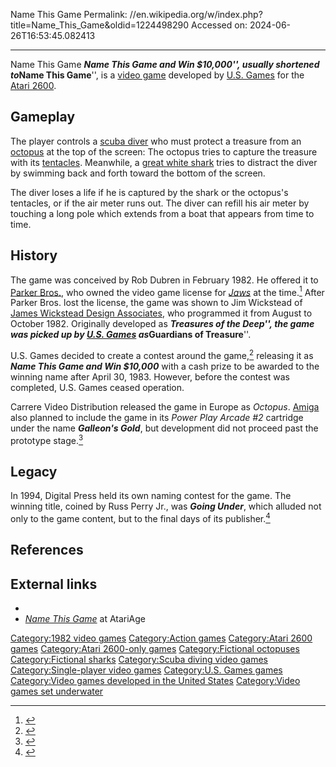 Name This Game
Permalink: //en.wikipedia.org/w/index.php?title=Name_This_Game&oldid=1224498290
Accessed on: 2024-06-26T16:53:45.082413



------
Name This Game
{{Short description|1982 video game}}
{{Refimprove|date=December 2018}}
{{Infobox video game
| title          = Name This Game
| image          = Name This Game cover.jpg
| caption        = 
| developer      = James Wickstead Design Associates
| publisher      = {{unbulleted list|[[U.S. Games]] {{small|(USA)}}|Carrere Video {{small|(Europe)}}}}
| released       = {{Video game release|NA|1982|EU|1983}}
| genre          = [[Action game|Action]]
| modes          = [[Single-player video game|Single player]]
| platforms      = [[Atari 2600]]
}}
'''''Name This Game and Win $10,000''''', usually shortened to '''''Name This Game''''', is a [[video game]] developed by [[U.S. Games]] for the [[Atari 2600]].

==Gameplay==
The player controls a [[scuba diver]] who must protect a treasure from an [[octopus]] at the top of the screen: The octopus tries to capture the treasure with its [[tentacle]]s. Meanwhile, a [[great white shark]] tries to distract the diver by swimming back and forth toward the bottom of the screen.

The diver loses a life if he is captured by the shark or the octopus's tentacles, or if the air meter runs out. The diver can refill his air meter by touching a long pole which extends from a boat that appears from time to time.

==History==
The game was conceived by Rob Dubren in February 1982. He offered it to [[Parker Bros.]], who owned the video game license for ''[[Jaws (film)|Jaws]]'' at the time.<ref>{{cite web|url=http://www.digitpress.com/video-game-guide/?mode=GameInfo&gameid=24723|title=Jaws (Atari 2600) - Video Game Guide|website=DigitPress.com|accessdate=22 April 2019}}</ref> After Parker Bros. lost the license, the game was shown to Jim Wickstead of [[James Wickstead Design Associates]], who programmed it from August to October 1982. Originally developed as '''''Treasures of the Deep''''', the game was picked up by [[U.S. Games]] as '''''Guardians of Treasure'''''.

U.S. Games decided to create a contest around the game,<ref name="eg198306">{{cite news | url=https://archive.org/stream/electronic-games-magazine-1983-06/Electronic_Games_Issue_16_Vol_02_04_1983_Jun#page/n37/mode/2up | title=Programmable Arcade | work=Electronic Games | date=June 1983 | accessdate=6 January 2015 |author1=Katz, Arnie |author2=Kunkel, Bill | pages=38–42}}</ref> releasing it as '''''Name This Game and Win $10,000''''' with a cash prize to be awarded to the winning name after April 30, 1983. However, before the contest was completed, U.S. Games ceased operation.

Carrere Video Distribution released the game in Europe as ''Octopus''.{{cn|date=June 2020}} [[Amiga]] also planned to include the game in its ''Power Play Arcade #2'' cartridge under the name '''''Galleon's Gold''''', but development did not proceed past the prototype stage.<ref>{{cite web|url=http://www.atariprotos.com/2600/software/powerarcade/powerarcade.htm|title=AtariProtos.com - All Your Protos Are Belong To Us!|website=Atariprotos.com|accessdate=12 December 2018}}</ref>

==Legacy==
In 1994, Digital Press held its own naming contest for the game. The winning title, coined by Russ Perry Jr., was '''''Going Under''''', which alluded not only to the game content, but to the final days of its publisher.<ref>{{cite web|url=http://www.digitpress.com/video-game-guide/?mode=GameInfo&gameid=24144|title=Name This Game (Atari 2600) - Video Game Guide|website=DigitPress.com|accessdate=22 April 2019}}</ref>

==References==
{{Reflist}}

==External links==
*{{atarimania|id=7637}}
*[https://atariage.com/software_page.php?SoftwareLabelID=323 ''Name This Game''] at AtariAge

[[Category:1982 video games]]
[[Category:Action games]]
[[Category:Atari 2600 games]]
[[Category:Atari 2600-only games]]
[[Category:Fictional octopuses]]
[[Category:Fictional sharks]]
[[Category:Scuba diving video games]]
[[Category:Single-player video games]]
[[Category:U.S. Games games]]
[[Category:Video games developed in the United States]]
[[Category:Video games set underwater]]